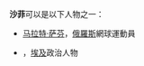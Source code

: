 '''沙菲'''可以是以下人物之一：

*[[马拉特·萨芬|马拉特·萨芬]]，[[俄羅斯|俄羅斯]]網球運動員
*{{le|侯赛因·沙菲|Hussein el-Shafei}}，[[埃及|埃及]]政治人物

{{Disambiguation|Cat=二字姓氏译名消歧义}}